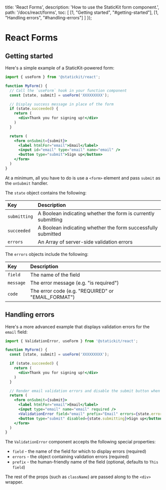
  title: 'React Forms',
  description: 'How to use the StaticKit form component.',
  path: '/docs/react/forms',
  toc: [
    [1, "Getting started", "#getting-started"],
    [1, "Handling errors", "#handling-errors"]
  ]
});

# React Forms

## Getting started

Here's a simple example of a StaticKit-powered form:

```jsx
import { useForm } from '@statickit/react';

function MyForm() {
  // Call the `useForm` hook in your function component
  const [state, submit] = useForm('XXXXXXXXX');

  // Display success message in place of the form
  if (state.succeeded) {
    return (
      <div>Thank you for signing up!</div>
    )
  }

  return (
    <form onSubmit={submit}>
      <label htmlFor="email">Email</label>
      <input id="email" type="email" name="email" />
      <button type="submit">Sign up</button>
    </form>
  )
}
```

At a minimum, all you have to do is use a `<form>` element and pass `submit` as the `onSubmit` handler.

The `state` object contains the following:

| Key            | Description                                                   |
| :------------- | :------------------------------------------------------------ |
| `submitting`   | A Boolean indicating whether the form is currently submitting |
| `succeeded`    | A Boolean indicating whether the form successfully submitted  |
| `errors`       | An Array of server-side validation errors                     |

The `errors` objects include the following:

| Key            | Description                                        |
| :------------- | :------------------------------------------------- |
| `field`        | The name of the field                              |
| `message`      | The error message (e.g. "is required")             |
| `code`         | The error code (e.g. "REQUIRED" or "EMAIL_FORMAT") |

## Handling errors

Here's a more advanced example that displays validation errors for the `email` field:

```jsx
import { ValidationError, useForm } from '@statickit/react';

function MyForm() {
  const [state, submit] = useForm('XXXXXXXXX');

  if (state.succeeded) {
    return (
      <div>Thank you for signing up!</div>
    )
  }

  // Render email validation errors and disable the submit button when submitting
  return (
    <form onSubmit={submit}>
      <label htmlFor="email">Email</label>
      <input type="email" name="email" required />
      <ValidationError field="email" prefix="Email" errors={state.errors} />
      <button type="submit" disabled={state.submitting}>Sign up</button>
    </form>
  )
}
```

The `ValidationError` component accepts the following special properties:

- `field` - the name of the field for which to display errors (required)
- `errors` - the object containing validation errors (required)
- `prefix` - the human-friendly name of the field (optional, defaults to `This field`)

The rest of the props (such as `className`) are passed along to the `<div>` wrapper.
